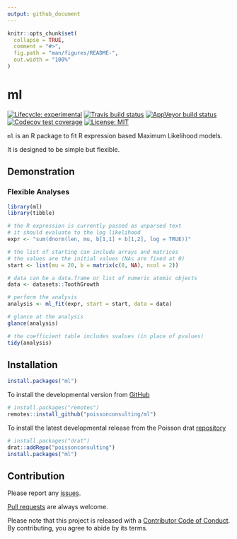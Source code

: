 ```yaml
---
output: github_document
---
```


<!-- README.md is generated from README.Rmd. Please edit that file -->

```r
knitr::opts_chunk$set(
  collapse = TRUE,
  comment = "#>",
  fig.path = "man/figures/README-",
  out.width = "100%"
)
```

# ml

<!-- badges: start -->
[![Lifecycle: experimental](https://img.shields.io/badge/lifecycle-experimental-orange.svg)](https://www.tidyverse.org/lifecycle/#experimental)
[![Travis build status](https://travis-ci.com/poissonconsulting/ml.svg?branch=master)](https://travis-ci.com/poissonconsulting/ml)
[![AppVeyor build status](https://ci.appveyor.com/api/projects/status/github/poissonconsulting/ml?branch=master&svg=true)](https://ci.appveyor.com/project/poissonconsulting/ml)
[![Codecov test coverage](https://codecov.io/gh/poissonconsulting/ml/branch/master/graph/badge.svg)](https://codecov.io/gh/poissonconsulting/ml?branch=master)
[![License: MIT](https://img.shields.io/badge/License-MIT-green.svg)](https://opensource.org/licenses/MIT)
<!-- [![Tinyverse status](https://tinyverse.netlify.com/badge/ml)](https://CRAN.R-project.org/package=ml) -->
<!-- [![CRAN status](https://www.r-pkg.org/badges/version/ml)](https://cran.r-project.org/package=ml) -->
<!-- ![CRAN downloads](https://cranlogs.r-pkg.org/badges/ml) -->
<!-- badges: end -->

`ml` is an R package to fit R expression based Maximum Likelihood models.

It is designed to be simple but flexible.

## Demonstration

### Flexible Analyses

```r
library(ml)
library(tibble)

# the R expression is currently passed as unparsed text
# it should evaluate to the log likelihood
expr <- "sum(dnorm(len, mu, b[1,1] + b[1,2], log = TRUE))"

# the list of starting can include arrays and matrices
# the values are the initial values (NAs are fixed at 0)
start <- list(mu = 20, b = matrix(c(8, NA), ncol = 2))

# data can be a data.frame or list of numeric atomic objects
data <- datasets::ToothGrowth

# perform the analysis
analysis <- ml_fit(expr, start = start, data = data)

# glance at the analysis
glance(analysis)

# the coefficient table includes svalues (in place of pvalues)
tidy(analysis)
```

## Installation

<!-- To install the latest release from [CRAN](https://cran.r-project.org) -->
```r
install.packages("ml")
```

To install the developmental version from [GitHub](https://github.com/poissonconsulting/ml)
```r
# install.packages("remotes")
remotes::install_github("poissonconsulting/ml")
```

To install the latest developmental release from the Poisson drat [repository](https://github.com/poissonconsulting/drat)
```r
# install.packages("drat")
drat::addRepo("poissonconsulting")
install.packages("ml")
```

## Contribution

Please report any [issues](https://github.com/poissonconsulting/ml/issues).

[Pull requests](https://github.com/poissonconsulting/ml/pulls) are always welcome.

Please note that this project is released with a [Contributor Code of Conduct](https://github.com/poissonconsulting/ml/blob/master/CODE_OF_CONDUCT.md).
By contributing, you agree to abide by its terms.
